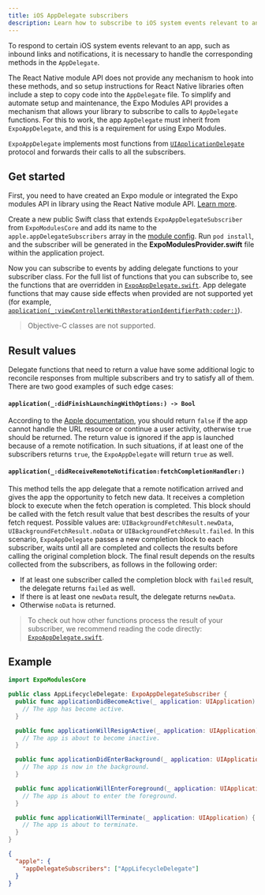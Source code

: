```yaml
---
title: iOS AppDelegate subscribers
description: Learn how to subscribe to iOS system events relevant to an app, such as inbound links and notifications using Expo modules API.
---
```


To respond to certain iOS system events relevant to an app, such as inbound links and notifications, it is necessary to handle the corresponding methods in the `AppDelegate`.

The React Native module API does not provide any mechanism to hook into these methods, and so setup instructions for React Native libraries often include a step to copy code into the `AppDelegate` file. To simplify and automate setup and maintenance, the Expo Modules API provides a mechanism that allows your library to subscribe to calls to `AppDelegate` functions. For this to work, the app `AppDelegate` must inherit from `ExpoAppDelegate`, and this is a requirement for using Expo Modules.

`ExpoAppDelegate` implements most functions from [`UIApplicationDelegate`](https://developer.apple.com/documentation/uikit/uiapplicationdelegate) protocol and forwards their calls to all the subscribers.

## Get started

First, you need to have created an Expo module or integrated the Expo modules API in library using the React Native module API. [Learn more](./overview.mdx#setup).

Create a new public Swift class that extends `ExpoAppDelegateSubscriber` from `ExpoModulesCore` and add its name to the `apple.appDelegateSubscribers` array in the [module config](/modules/module-config/). Run `pod install`, and the subscriber will be generated in the **ExpoModulesProvider.swift** file within the application project.

Now you can subscribe to events by adding delegate functions to your subscriber class. For the full list of functions that you can subscribe to, see the functions that are overridden in [`ExpoAppDelegate.swift`](https://github.com/expo/expo/tree/main/packages/expo-modules-core/ios/AppDelegates/ExpoAppDelegate.swift). App delegate functions that may cause side effects when provided are not supported yet (for example, [`application(_:viewControllerWithRestorationIdentifierPath:coder:)`](https://developer.apple.com/documentation/uikit/uiapplicationdelegate/1623062-application)).

> Objective-C classes are not supported.

## Result values

Delegate functions that need to return a value have some additional logic to reconcile responses from multiple subscribers and try to satisfy all of them. There are two good examples of such edge cases:

#### `application(_:didFinishLaunchingWithOptions:) -> Bool`

According to the [Apple documentation](https://developer.apple.com/documentation/uikit/uiapplicationdelegate/1622921-application), you should return `false` if the app cannot handle the URL resource or continue a user activity, otherwise `true` should be returned. The return value is ignored if the app is launched because of a remote notification.
In such situations, if at least one of the subscribers returns `true`, the `ExpoAppDelegate` will return `true` as well.

#### `application(_:didReceiveRemoteNotification:fetchCompletionHandler:)`

This method tells the app delegate that a remote notification arrived and gives the app the opportunity to fetch new data. It receives a completion block to execute when the fetch operation is completed. This block should be called with the fetch result value that best describes the results of your fetch request. Possible values are: `UIBackgroundFetchResult.newData`, `UIBackgroundFetchResult.noData` or `UIBackgroundFetchResult.failed`.
In this scenario, `ExpoAppDelegate` passes a new completion block to each subscriber, waits until all are completed and collects the results before calling the original completion block. The final result depends on the results collected from the subscribers, as follows in the following order:

- If at least one subscriber called the completion block with `failed` result, the delegate returns `failed` as well.
- If there is at least one `newData` result, the delegate returns `newData`.
- Otherwise `noData` is returned.

> To check out how other functions process the result of your subscriber, we recommend reading the code directly: [`ExpoAppDelegate.swift`](https://github.com/expo/expo/tree/main/packages/expo-modules-core/ios/AppDelegates/ExpoAppDelegate.swift).

## Example

```swift AppLifecycleDelegate.swift
import ExpoModulesCore

public class AppLifecycleDelegate: ExpoAppDelegateSubscriber {
  public func applicationDidBecomeActive(_ application: UIApplication) {
    // The app has become active.
  }

  public func applicationWillResignActive(_ application: UIApplication) {
    // The app is about to become inactive.
  }

  public func applicationDidEnterBackground(_ application: UIApplication) {
    // The app is now in the background.
  }

  public func applicationWillEnterForeground(_ application: UIApplication) {
    // The app is about to enter the foreground.
  }

  public func applicationWillTerminate(_ application: UIApplication) {
    // The app is about to terminate.
  }
}
```

```json expo-module.config.json
{
  "apple": {
    "appDelegateSubscribers": ["AppLifecycleDelegate"]
  }
}
```
